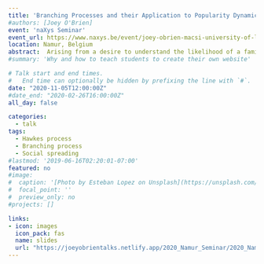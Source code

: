 ```yaml
---
title: 'Branching Processes and their Application to Popularity Dynamics'
#authors: [Joey O'Brien]
event: 'naXys Seminar'
event_url: https://www.naxys.be/event/joey-obrien-macsi-university-of-limerick-ireland/
location: Namur, Belgium
abstract:  Arising from a desire to understand the likelihood of a family name becoming extinct, branching processes have a rich history and have been shown to be applicable to a wide range of domains. The simplest description of these processes is the case where a parent has a random number of children during their lifetime who themselves proceed to have a similarly distributed number of children. In this talk I demonstrate how the processes may be used to describe social spreading phenomena whereby the parents are now online pieces of information (tweets, online threads, …) while their children correspond to interactions with these pieces (retweets, comments,…) and as such may represent social contagion dynamics. Two specific examples will be considered in detail, the first being a mathematical model of online spreading across multiple social media platforms and the effect said network structure has upon the dynamics. Second, I will demonstrate how a branching process approach can allow a unified understanding of the well-studied Hawkes process (which has itself been shown to accurately describe social spreading features) and may in fact allow one to make predictions regarding future dynamics of such processes.
#summary: 'Why and how to teach students to create their own website'

# Talk start and end times.
#   End time can optionally be hidden by prefixing the line with `#`.
date: "2020-11-05T12:00:00Z"
#date_end: "2020-02-26T16:00:00Z"
all_day: false

categories:
  - talk
tags:
  - Hawkes process
  - Branching process
  - Social spreading
#lastmod: '2019-06-16T02:20:01-07:00'
featured: no
#image:
#  caption: '[Photo by Esteban Lopez on Unsplash](https://unsplash.com/photos/rsXAKLDfqB8)'
#  focal_point: ''
#  preview_only: no
#projects: []

links:
- icon: images
  icon_pack: fas
  name: slides
  url: "https://joeyobrientalks.netlify.app/2020_Namur_Seminar/2020_Namur_Seminar.pdf"
---
```

